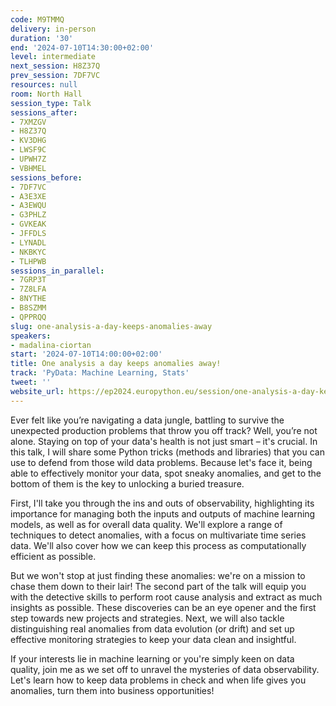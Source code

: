 ```yaml
---
code: M9TMMQ
delivery: in-person
duration: '30'
end: '2024-07-10T14:30:00+02:00'
level: intermediate
next_session: H8Z37Q
prev_session: 7DF7VC
resources: null
room: North Hall
session_type: Talk
sessions_after:
- 7XMZGV
- H8Z37Q
- KV3DHG
- LWSF9C
- UPWH7Z
- VBHMEL
sessions_before:
- 7DF7VC
- A3E3XE
- A3EWQU
- G3PHLZ
- GVKEAK
- JFFDLS
- LYNADL
- NKBKYC
- TLHPWB
sessions_in_parallel:
- 7GRP3T
- 7Z8LFA
- 8NYTHE
- B8SZMM
- QPPRQQ
slug: one-analysis-a-day-keeps-anomalies-away
speakers:
- madalina-ciortan
start: '2024-07-10T14:00:00+02:00'
title: One analysis a day keeps anomalies away!
track: 'PyData: Machine Learning, Stats'
tweet: ''
website_url: https://ep2024.europython.eu/session/one-analysis-a-day-keeps-anomalies-away
---
```


Ever felt like you’re navigating a data jungle, battling to survive the unexpected production problems that throw you off track? Well, you’re not alone. Staying on top of your data's health is not just smart – it's crucial. In this talk, I will share some Python tricks (methods and libraries) that you can use to defend from those wild data problems. Because let's face it, being able to effectively monitor your data, spot sneaky anomalies, and get to the bottom of them is the key to unlocking a buried treasure.

First, I'll take you through the ins and outs of observability, highlighting its importance for managing both the inputs and outputs of machine learning models, as well as for overall data quality. We'll explore a range of techniques to detect anomalies, with a focus on multivariate time series data. We'll also cover how we can keep this process as computationally efficient as possible.

But we won't stop at just finding these anomalies: we're on a mission to chase them down to their lair! The second part of the talk will equip you with the detective skills to perform root cause analysis and extract as much insights as possible. These discoveries can be an eye opener and the first step towards new projects and strategies. Next, we will also tackle distinguishing real anomalies from data evolution (or drift) and set up effective monitoring strategies to keep your data clean and insightful.

If your interests lie in machine learning or you're simply keen on data quality, join me as we set off to unravel the mysteries of data observability. Let's learn how to keep data problems in check and when life gives you anomalies, turn them into business opportunities!
